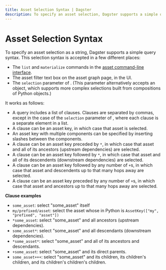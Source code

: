 ```yaml
---
title: Asset Selection Syntax | Dagster
description: To specify an asset selection, Dagster supports a simple query syntax.
---
```


# Asset Selection Syntax

To specify an asset selection as a string, Dagster supports a simple query syntax. This selection syntax is accepted in a few different places:

- The `list` and `materialize` commands in the [asset command-line interface](/\_apidocs/cli#dagster-asset).
- The asset filter text box on the asset graph page, in the UI.
- The `selection` parameter of <PyObject object="define_asset_job" />. (This parameter alternatively accepts an <PyObject object="AssetSelection"/> object, which supports more complex selections built from compositions of Python objects.)

It works as follows:

- A query includes a list of clauses. Clauses are separated by commas, except in the case of the `selection` parameter of <PyObject object="define_asset_job" />, where each clause is a separate element in a list.
- A clause can be an asset key, in which case that asset is selected.
- An asset key with multiple components can be specified by inserting slashes between the components.
- A clause can be an asset key preceded by `*`, in which case that asset and all of its ancestors (upstream dependencies) are selected.
- A clause can be an asset key followed by `*`, in which case that asset and all of its descendents (downstream dependencies) are selected.
- A clause can be an asset key followed by any number of `+`s, in which case that asset and descendents up to that many hops away are selected.
- A clause can be an asset key preceded by any number of `+`s, in which case that asset and ancestors up to that many hops away are selected.

**Clause examples**

- `some_asset`: select "some_asset" itself
- `my/prefixed/asset`: select the asset whose <PyObject object="AssetKey"/> in Python is `AssetKey(["my", "prefixed", "asset"])`
- `*some_asset`: select "some_asset" and all ancestors (upstream dependencies).
- `some_asset*`: select "some_asset" and all descendants (downstream dependencies).
- `*some_asset*`: select "some_asset" and all of its ancestors and descendants.
- `+some_asset`: select "some_asset" and its direct parents.
- `some_asset+++`: select "some_asset" and its children, its children's children, and its children's children's children.
